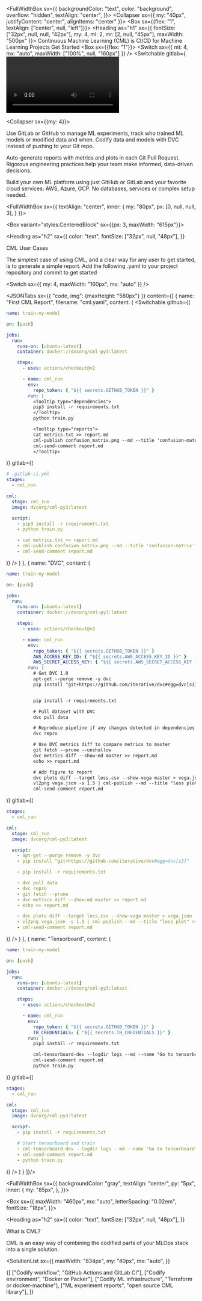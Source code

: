 


<FullWidthBox sx={{
  backgroundColor: "text", 
  color: "background", 
  overflow: "hidden",
  textAlign: "center",
}}>
  <Collapser sx={{
    my: "40px",
    justifyContent: "center",
    alignItems: "center"
  }}>
    <Box sx={{flex: "1", textAlign: ["center", null, "left"]}}>
      <Heading as="h1" sx={{
        fontSize: ["32px", null, null, "42px"],
        my: 4,
        ml: 2,
        mr: [2, null, "45px"],
        maxWidth: "500px"
      }}>
        Continuous Machine Learning (CML) is CI/CD for Machine Learning Projects
      </Heading>
      <Link variant="button" href="#">
        Get Started
      </Link>
    </Box>
    <Box sx={{flex: "1"}}>
      <Switch sx={{ mt: 4, mx: "auto", maxWidth: ["100%", null, "160px"] }} />
      <Switchable
        gitlab={<Video src={gitlabVideo} mode="gitlab" />}
        github={<Video src={githubVideo} mode="github" />}
      />
    </Box>
  </Collapser>

  <Collapser sx={{my: 4}}>
  <HomeFeature heading="GitFlow for data science" icon={GitFlowIcon}>

Use GitLab or GitHub to manage ML experiments, track who trained ML models or
modified data and when. Codify data and models with DVC instead of pushing to
your Git repo.

  </HomeFeature>
  <HomeFeature heading="Auto reports for ML experiments" icon={ReportsIcon}>

Auto-generate reports with metrics and plots in each Git Pull Request.
Rigorous engineering practices help your team make informed, data-driven
decisions.

  </HomeFeature>
  <HomeFeature heading="No additional services" icon={BoxIcon}>

Build your own ML platform using just GitHub or GitLab and your favorite cloud
services: AWS, Azure, GCP. No databases, services or complex setup needed.

  </HomeFeature>
  </Collapser>

</FullWidthBox>

<FullWidthBox sx={{
  textAlign: "center",
  inner: {
    my: "80px", 
    px: [0, null, null, 3],
  }
}}>

<Box variant="styles.CenteredBlock" sx={{px: 3, maxWidth: "615px"}}>

<Heading
  as="h2"
  sx={{
    color: "text",
    fontSize: ["32px", null, "48px"],
  }}
>
  CML User Cases
</Heading>

The simplest case of using CML, and a clear way for any user to get started, is to generate a simple report. Add the following .yaml to your project repository and commit to get started

</Box>

<Switch sx={{ my: 4, maxWidth: "160px", mx: "auto" }} />

<JSONTabs
  sx={{ "code, img": {maxHeight: "580px"} }}
  content={[
  {
    name: "First CML Report",
    filename: "cml.yaml",
    content: (
      <Switchable 
        github={(
<Collapser>

```yml filename="cml.yaml" repo="https://github.com/iterative/cml_base_case"
name: train-my-model

on: [push]

jobs:
  run:
    runs-on: [ubuntu-latest]
    container: docker://dvcorg/cml-py3:latest

    steps:
      - uses: actions/checkout@v2

      - name: cml_run
        env:
          repo_token: { "${{ secrets.GITHUB_TOKEN }}" }
        run: |
          <Tooltip type="dependencies">
          pip3 install -r requirements.txt
          </Tooltip>
          python train.py

          <Tooltip type="reports">
          cat metrics.txt >> report.md
          cml-publish confusion_matrix.png --md --title 'confusion-matrix' >> report.md
          cml-send-comment report.md
          </Tooltip>
```

<ImageExampleBox title="CML Report" image={githubBaseCase} />

</Collapser>
        )}
        gitlab={(
<Collapser>

```yml filename=".gitlab-ci.yml" repo="https://gitlab.com/iterative.ai/cml-base-case"
# .gitlab-ci.yml
stages:
  - cml_run

cml:
  stage: cml_run
  image: dvcorg/cml-py3:latest

  script:
    - pip3 install -r requirements.txt
    - python train.py

    - cat metrics.txt >> report.md
    - cml-publish confusion_matrix.png --md --title 'confusion-matrix' >> report.md
    - cml-send-comment report.md
```

<ImageExampleBox title="CML Report" image={gitlabBaseCase} />

</Collapser>
        )}
      />
    )
  },
  {
    name: "DVC",
    content: (
      <Switchable 
        github={(
<Collapser>

```yml filename="cml.yaml" repo="https://github.com/iterative/cml_dvc_case"
name: train-my-model

on: [push]

jobs:
  run:
    runs-on: [ubuntu-latest]
    container: docker://dvcorg/cml-py3:latest

    steps:
      - uses: actions/checkout@v2

      - name: cml_run
        env:
          repo_token: { "${{ secrets.GITHUB_TOKEN }}" }
          AWS_ACCESS_KEY_ID: { "${{ secrets.AWS_ACCESS_KEY_ID }}" }
          AWS_SECRET_ACCESS_KEY: { "${{ secrets.AWS_SECRET_ACCESS_KEY }}" }
        run: |
          # Get DVC 1.0 
          apt-get --purge remove -y dvc
          pip install "git+https://github.com/iterative/dvc#egg=dvc[s3]"


          pip install -r requirements.txt

          # Pull dataset with DVC 
          dvc pull data

          # Reproduce pipeline if any changes detected in dependencies
          dvc repro 

          # Use DVC metrics diff to compare metrics to master
          git fetch --prune --unshallow
          dvc metrics diff --show-md master >> report.md
          echo >> report.md

          # Add figure to report
          dvc plots diff --target loss.csv --show-vega master > vega.json
          vl2png vega.json -s 1.5 | cml-publish --md --title "loss plot" >> report.md
          cml-send-comment report.md
```

<ImageExampleBox title="CML Report" image={githubDVCReport} />

</Collapser>
        )}
        gitlab={(
<Collapser>

```yml filename=".gitlab-ci.yml" repo="https://gitlab.com/iterative.ai/cml-dvc-case"
stages:
  - cml_run

cml:
  stage: cml_run
  image: dvcorg/cml-py3:latest

  script:
    - apt-get --purge remove -y dvc
    - pip install "git+https://github.com/iterative/dvc#egg=dvc[s3]"

    - pip install -r requirements.txt

    - dvc pull data
    - dvc repro
    - git fetch --prune
    - dvc metrics diff --show-md master >> report.md
    - echo >> report.md

    - dvc plots diff --target loss.csv --show-vega master > vega.json
    - vl2png vega.json -s 1.5 | cml-publish --md --title "loss plot" >> report.md
    - cml-send-comment report.md
```

<ImageExampleBox title="CML Report" image={gitlabDVCReport} />

</Collapser>
        )}
      />
    )
  },
  {
    name: "Tensorboard",
    content: (
      <Switchable 
        github={(
<Collapser>

```yml filename="cml.yaml" repo="https://github.com/iterative/cml_tensorboard_case"
name: train-my-model

on: [push]

jobs:
  run:
    runs-on: [ubuntu-latest]
    container: docker://dvcorg/cml-py3:latest

    steps:
      - uses: actions/checkout@v2

      - name: cml_run
        env:
          repo_token: { "${{ secrets.GITHUB_TOKEN }}" }
          TB_CREDENTIALS: { "${{ secrets.TB_CREDENTIALS }}" }
        run: |
          pip3 install -r requirements.txt

          cml-tensorboard-dev --logdir logs --md --name "Go to tensorboard" >> report.md
          cml-send-comment report.md
          python train.py
```

<ImageExampleBox title="CML Report" image={githubTensorboardReport} />

</Collapser>
        )}
        gitlab={(
<Collapser>

```yml filename=".gitlab-ci.yml" repo="https://gitlab.com/iterative.ai/cml-tensorboard-case"
stages:
  - cml_run

cml:
  stage: cml_run
  image: dvcorg/cml-py3:latest

  script:
    - pip install -r requirements.txt

    # Start tensorboard and train
    - cml-tensorboard-dev --logdir logs --md --name "Go to tensorboard" >> report.md
    - cml-send-comment report.md
    - python train.py
```

<ImageExampleBox title="CML Report" image={gitlabTensorboardReport} />

</Collapser>
        )}
      />
    )
  }
]}/>

</FullWidthBox>

<FullWidthBox sx={{
  backgroundColor: "gray",
  textAlign: "center",
  py: "5px",
  inner: {
    my: "85px",
  },
}}>

<Box sx={{
  maxWidth: "460px", 
  mx: "auto",
  letterSpacing: "0.02em",
  fontSize: "18px",
}}>

<Heading
  as="h2"
  sx={{
    color: "text",
    fontSize: ["32px", null, "48px"],
  }}
>
  What is CML?
</Heading>

CML is an easy way of combining the codified parts of your MLOps stack into a single solution.

</Box>

<SolutionList
  sx={{
    maxWidth: "834px",
    my: "40px",
    mx: "auto",
  }}
>
  {[
    ["Codify workflow", "GitHub Actions and GitLab CI"],
    ["Codify environment", "Docker or Packer"],
    ["Codify ML infrastructure", "Terraform or docker-machine"],
    ["ML experiment reports", "open source CML library"],
  ]}
</SolutionList>

</FullWidthBox>
